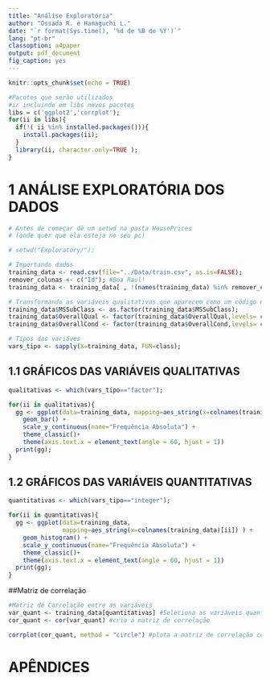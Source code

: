 ```yaml
---
title: "Análise Exploratória"
author: "Ossada R. e Hamaguchi L."
date: "`r format(Sys.time(), '%d de %B de %Y')`"
lang: "pt-br"
classoption: a4paper
output: pdf_document
fig_caption: yes
---
```


\pagenumbering{gobble}

```r
knitr::opts_chunk$set(echo = TRUE)
```

```r
#Pacotes que serão utilizados
#ir incluindo em libs novos pacotes
libs = c('ggplot2','corrplot');
for(ii in libs){
  if(!( ii %in% installed.packages())){
    install.packages(ii);
  }
  library(ii, character.only=TRUE );
}


```



# 1 ANÁLISE EXPLORATÓRIA DOS DADOS

```r
# Antes de começar dê um setwd na pasta HousePrices 
# (onde quer que ela esteja no seu pc)

# setwd("Exploratory/");
```

```r
# Importando dados
training_data <- read.csv(file="../Data/train.csv", as.is=FALSE);
remover_colunas <- c("Id"); #Boa Raul!
training_data <- training_data[ , !(names(training_data) %in% remover_colunas ) ];

# Transformando as variáveis qualitativas que aparecem como um código numérico em fatores
training_data$MSSubClass <- as.factor(training_data$MSSubClass);
training_data$OverallQual <- factor(training_data$OverallQual,levels= c(1,2,3,4,5,6,7,8,9,10));
training_data$OverallCond <- factor(training_data$OverallCond,levels= c(1,2,3,4,5,6,7,8,9,10));

# Tipos das variáves
vars_tipo <- sapply(X=training_data, FUN=class);
```

## 1.1 GRÁFICOS DAS VARIÁVEIS QUALITATIVAS

```r

qualitativas <- which(vars_tipo=="factor");

for(ii in qualitativas){
  gg <- ggplot(data=training_data, mapping=aes_string(x=colnames(training_data)[ii]) ) + 
    geom_bar() + 
    scale_y_continuous(name="Frequência Absoluta") + 
    theme_classic()+
    theme(axis.text.x = element_text(angle = 60, hjust = 1))
  print(gg);
}
```

## 1.2 GRÁFICOS DAS VARIÁVEIS QUANTITATIVAS

```r
quantitativas <- which(vars_tipo=="integer");

for(ii in quantitativas){
  gg <- ggplot(data=training_data, 
               mapping=aes_string(x=colnames(training_data)[ii]) ) + 
    geom_histogram() + 
    scale_y_continuous(name="Frequência Absoluta") + 
    theme_classic()+
    theme(axis.text.x = element_text(angle = 60, hjust = 1))
  print(gg);
}
```

\newpage

##Matriz de correlação
```r
#Matriz de Correlação entre as variáveis
var_quant <- training_data[quantitativas] #Seleciona as variáveis quantitativas de training_data
cor_quant <- cor(var_quant) #cria a matriz de correlação

corrplot(cor_quant, method = "circle") #plota a matriz de correlação com círculos

```


# APÊNDICES


```r
```

```r
```

```r
```

```r
```

```r
```

```r
```

